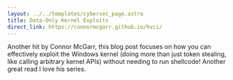 ```yaml
---
layout: ../../templates/cybersec_page.astro
title: Data-Only Kernel Exploits
direct_link: https://connormcgarr.github.io/hvci/
---
```


Another hit by Connor McGarr, this blog post focuses on how you can effectively
exploit the Windows kernel (doing more than just token stealing, like calling
arbitrary kernel APIs) without needing to run shellcode! Another great read I
love his series.
